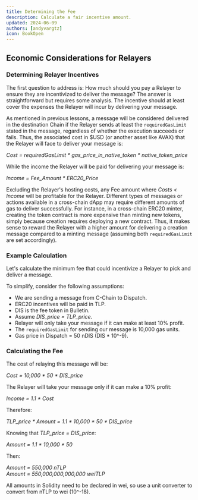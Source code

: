 ```yaml
---
title: Determining the Fee
description: Calculate a fair incentive amount.
updated: 2024-06-09
authors: [andyvargtz]
icon: BookOpen
---
```


## Economic Considerations for Relayers

### Determining Relayer Incentives

The first question to address is: How much should you pay a Relayer to ensure they are incentivized to deliver the message? The answer is straightforward but requires some analysis. The incentive should at least cover the expenses the Relayer will incur by delivering your message.

As mentioned in previous lessons, a message will be considered delivered in the destination Chain if the Relayer sends at least the `requiredGasLimit` stated in the message, regardless of whether the execution succeeds or fails. Thus, the associated cost in $USD (or another asset like AVAX) that the Relayer will face to deliver your message is:  

*Cost = requiredGasLimit * gas_price_in_native_token * native_token_price*

While the income the Relayer will be paid for delivering your message is:  

*Income = Fee_Amount * ERC20_Price*

Excluding the Relayer's hosting costs, any Fee amount where *Costs < Income* will be profitable for the Relayer. Different types of messages or actions available in a cross-chain dApp may require different amounts of gas to deliver successfully. For instance, in a cross-chain ERC20 minter, creating the token contract is more expensive than minting new tokens, simply because creation requires deploying a new contract. Thus, it makes sense to reward the Relayer with a higher amount for delivering a creation message compared to a minting message (assuming both `requiredGasLimit` are set accordingly).

### Example Calculation

Let's calculate the minimum fee that could incentivize a Relayer to pick and deliver a message.

To simplify, consider the following assumptions:
- We are sending a message from C-Chain to Dispatch.
- ERC20 incentives will be paid in TLP.
- DIS is the fee token in Bulletin.
- Assume *DIS_price = TLP_price*.
- Relayer will only take your message if it can make at least 10% profit.
- The `requiredGasLimit` for sending our message is 10,000 gas units.
- Gas price in Dispatch = 50 nDIS (DIS * 10^-9).

### Calculating the Fee

The cost of relaying this message will be:  

*Cost = 10,000 * 50 * DIS_price*

The Relayer will take your message only if it can make a 10% profit:  

*Income = 1.1 * Cost*

Therefore:  

*TLP_price * Amount = 1.1 * 10,000 * 50 * DIS_price*

Knowing that *TLP_price = DIS_price*:  

*Amount = 1.1 * 10,000 * 50*

Then:  

*Amount = 550,000 nTLP*  
*Amount = 550,000,000,000,000 weiTLP*

All amounts in Solidity need to be declared in wei, so use a unit converter to convert from nTLP to wei (10^-18).

<Quiz quizId="316"/>